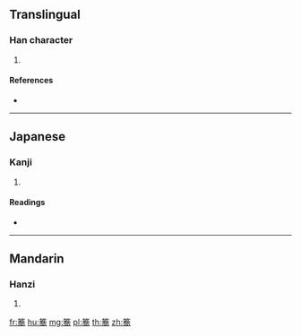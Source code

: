 {{character info/new}}
==Translingual==

===Han character===
{{Han char|rn=118|rad=竹|as=12|sn=18|four=88227|canj=HHKB}}

# {{defn|Han|sort=竹12}}

====References====
* {{Han ref|kx=0899.230|dkj=26528|dj=1325.120|hdz=53016.040|uh=7C25|ud=31781|bh=F06B|bd=61547}}

----

==Japanese==

===Kanji===
{{ja-kanji|grade=|rs=竹12}}

# {{defn|lang=ja|sort=竹12}}

====Readings====
* {{ja-readings|on=[[きょう]] (kyō), [[ぎょう]] (gyō)|kun=|nanori=}}

----

==Mandarin==

===Hanzi===
{{cmn-hanzi|pin=[[qiáo]] ([[qiao2]])|wg=ch'iao<sup>2</sup>}}

# {{defn|lang=cmn|sort=竹12}}

[[fr:簥]]
[[hu:簥]]
[[mg:簥]]
[[pl:簥]]
[[th:簥]]
[[zh:簥]]